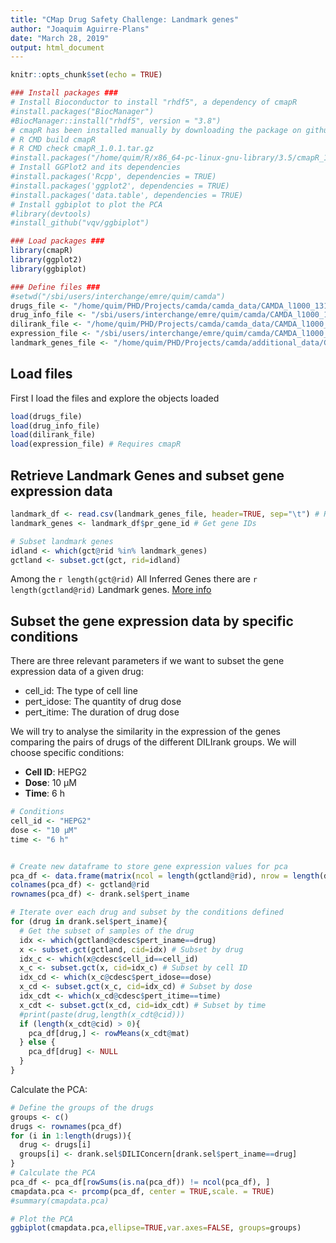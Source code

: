 ```yaml
---
title: "CMap Drug Safety Challenge: Landmark genes"
author: "Joaquim Aguirre-Plans"
date: "March 28, 2019"
output: html_document
---
```


```r
knitr::opts_chunk$set(echo = TRUE)
```

```r
### Install packages ###
# Install Bioconductor to install "rhdf5", a dependency of cmapR
#install.packages("BiocManager")
#BiocManager::install("rhdf5", version = "3.8")
# cmapR has been installed manually by downloading the package on github (https://github.com/cmap/cmapR) and running the following commands:
# R CMD build cmapR
# R CMD check cmapR_1.0.1.tar.gz
#install.packages("/home/quim/R/x86_64-pc-linux-gnu-library/3.5/cmapR_1.0.1.tar.gz", type="source", repos=NULL)
# Install GGPlot2 and its dependencies
#install.packages('Rcpp', dependencies = TRUE)
#install.packages('ggplot2', dependencies = TRUE)
#install.packages('data.table', dependencies = TRUE)
# Install ggbiplot to plot the PCA
#library(devtools)
#install_github("vqv/ggbiplot")

### Load packages ###
library(cmapR)
library(ggplot2)
library(ggbiplot)
```

```r
### Define files ###
#setwd("/sbi/users/interchange/emre/quim/camda")
drugs_file <- "/home/quim/PHD/Projects/camda/camda_data/CAMDA_l1000_1314compounds-pert_iname.rda"
drug_info_file <- "/sbi/users/interchange/emre/quim/camda/CAMDA_l1000_1314compounds-info.rda"
dilirank_file <- "/home/quim/PHD/Projects/camda/camda_data/CAMDA_l1000_1314compounds-dilirank.v2.rda"
expression_file <- "/sbi/users/interchange/emre/quim/camda/CAMDA_l1000_1314compounds-GSE92742_Level5_gct.rda"
landmark_genes_file <- "/home/quim/PHD/Projects/camda/additional_data/GSE92742_Broad_LINCS_gene_info_delta_landmark.txt"
```


## Load files

First I load the files and explore the objects loaded

```r
load(drugs_file)
load(drug_info_file)
load(dilirank_file)
load(expression_file) # Requires cmapR
```

## Retrieve Landmark Genes and subset gene expression data

```r
landmark_df <- read.csv(landmark_genes_file, header=TRUE, sep="\t") # Read table
landmark_genes <- landmark_df$pr_gene_id # Get gene IDs

# Subset landmark genes
idland <- which(gct@rid %in% landmark_genes)
gctland <- subset.gct(gct, rid=idland)
```

Among the `r length(gct@rid)` All Inferred Genes there are `r length(gctland@rid)` Landmark genes. [More info](https://clue.io/connectopedia/l1000_gene_space)


## Subset the gene expression data by specific conditions

There are three relevant parameters if we want to subset the gene expression data of a given drug:

* cell_id: The type of cell line
* pert_idose: The quantity of drug dose
* pert_itime: The duration of drug dose

We will try to analyse the similarity in the expression of the genes comparing the pairs of drugs of the different DILIrank groups. We will choose specific conditions:

* **Cell ID**: HEPG2
* **Dose**: 10 µM
* **Time**: 6 h


```r
# Conditions
cell_id <- "HEPG2"
dose <- "10 µM"
time <- "6 h"


# Create new dataframe to store gene expression values for pca
pca_df <- data.frame(matrix(ncol = length(gctland@rid), nrow = length(drank.sel$pert_iname)))
colnames(pca_df) <- gctland@rid
rownames(pca_df) <- drank.sel$pert_iname

# Iterate over each drug and subset by the conditions defined
for (drug in drank.sel$pert_iname){
  # Get the subset of samples of the drug
  idx <- which(gctland@cdesc$pert_iname==drug)
  x <- subset.gct(gctland, cid=idx) # Subset by drug
  idx_c <- which(x@cdesc$cell_id==cell_id)
  x_c <- subset.gct(x, cid=idx_c) # Subset by cell ID
  idx_cd <- which(x_c@cdesc$pert_idose==dose)
  x_cd <- subset.gct(x_c, cid=idx_cd) # Subset by dose
  idx_cdt <- which(x_cd@cdesc$pert_itime==time)
  x_cdt <- subset.gct(x_cd, cid=idx_cdt) # Subset by time
  #print(paste(drug,length(x_cdt@cid)))
  if (length(x_cdt@cid) > 0){
    pca_df[drug,] <- rowMeans(x_cdt@mat)
  } else {
    pca_df[drug] <- NULL
  }
}

```

Calculate the PCA:

```r
# Define the groups of the drugs
groups <- c()
drugs <- rownames(pca_df)
for (i in 1:length(drugs)){
  drug <- drugs[i]
  groups[i] <- drank.sel$DILIConcern[drank.sel$pert_iname==drug]
}
# Calculate the PCA
pca_df <- pca_df[rowSums(is.na(pca_df)) != ncol(pca_df), ]
cmapdata.pca <- prcomp(pca_df, center = TRUE,scale. = TRUE)
#summary(cmapdata.pca)

# Plot the PCA
ggbiplot(cmapdata.pca,ellipse=TRUE,var.axes=FALSE, groups=groups)
```

